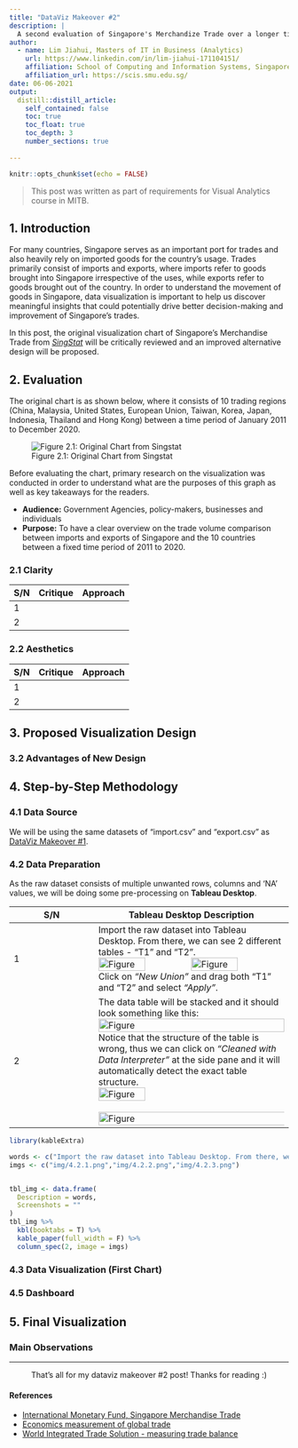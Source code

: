 ```yaml
---
title: "DataViz Makeover #2"
description: |
  A second evaluation of Singapore's Merchandize Trade over a longer timeline and more countries.
author:
  - name: Lim Jiahui, Masters of IT in Business (Analytics) 
    url: https://www.linkedin.com/in/lim-jiahui-171104151/
    affiliation: School of Computing and Information Systems, Singapore Management University
    affiliation_url: https://scis.smu.edu.sg/
date: 06-06-2021
output:
  distill::distill_article:
    self_contained: false
    toc: true
    toc_float: true
    toc_depth: 3
    number_sections: true
    
---
```



```r
knitr::opts_chunk$set(echo = FALSE)
```

>This post was written as part of requirements for Visual Analytics course in MITB.

## 1. Introduction
For many countries, Singapore serves as an important port for trades and also heavily rely on imported goods for the country's usage. Trades primarily consist of imports and exports, where imports refer to goods brought into Singapore irrespective of the uses, while exports refer to goods brought out of the country. In order to understand the movement of goods in Singapore, data visualization is important to help us discover meaningful insights that could potentially drive better decision-making and improvement of Singapore's trades.

In this post, the original visualization chart of Singapore's Merchandise Trade from [_SingStat_](https://www.singstat.gov.sg/modules/infographics/singapore-international-trade) will be critically reviewed and an improved alternative design will be proposed.


## 2. Evaluation

The original chart is as shown below, where it consists of 10 trading regions (China, Malaysia, United States, European Union, Taiwan, Korea, Japan, Indonesia, Thailand and Hong Kong) between a time period of January 2011 to December 2020.

![Figure 2.1: Original Chart from Singstat](img/download.png)

Before evaluating the chart, primary research on the visualization was conducted in order to understand what are the purposes of this graph as well as key takeaways for the readers.

* **Audience:** Government Agencies, policy-makers, businesses and individuals
* **Purpose:** To have a clear overview on the trade volume comparison between imports and exports of Singapore and the 10 countries between a fixed time period of 2011 to 2020.



### 2.1 Clarity

S/N | Critique | Approach
----| ---------|----------
1 |  |
2 |  |

### 2.2 Aesthetics

S/N | Critique | Approach
----| ---------|----------
1 |  |
2 |  |

## 3. Proposed Visualization Design


### 3.2 Advantages of New Design




## 4. Step-by-Step Methodology

### 4.1 Data Source

We will be using the same datasets of "import.csv" and "export.csv" as [DataViz Makeover #1](https://limjiahui.netlify.app/posts/2021-05-21-dataviz-makeover-1/). 


### 4.2 Data Preparation

As the raw dataset consists of multiple unwanted rows, columns and 'NA' values, we will be doing some pre-processing on **Tableau Desktop**.

S/N | Tableau Desktop Description 
----| ---------
1 | Import the raw dataset into Tableau Desktop. From there, we can see 2 different tables - "T1" and "T2".<br/>![Figure](img/4.2.1.png){width=50%}![Figure](img/4.2.2.png){width=50%}<br/>Click on _"New Union"_ and drag both "T1" and "T2" and select _"Apply"_.
2 | The data table will be stacked and it should look something like this: <br/>![Figure](img/4.2.3.png){width=100%}<br/> Notice that the structure of the table is wrong, thus we can click on _"Cleaned with Data Interpreter"_ at the side pane and it will automatically detect the exact table structure.<br/>![Figure](img/4.2.4.png){width=50%}<br/><br/>![Figure](img/4.2.5.png){width=120%}<br/>



```r
library(kableExtra)

words <- c("Import the raw dataset into Tableau Desktop. From there, we can see 2 different tables - T1 and T2.", "Click on _New Union_ and drag both T1 and T2 and select _Apply_.","The data table will be stacked and it should look something like this:")
imgs <- c("img/4.2.1.png","img/4.2.2.png","img/4.2.3.png")


tbl_img <- data.frame(
  Description = words,
  Screenshots = ""
)
tbl_img %>%
  kbl(booktabs = T) %>%
  kable_paper(full_width = F) %>%
  column_spec(2, image = imgs)

```




### 4.3 Data Visualization (First Chart)




### 4.5 Dashboard



## 5. Final Visualization



### Main Observations






---
<center>

That's all for my dataviz makeover #2 post! Thanks for reading :)

</center>


#### References

* [International Monetary Fund, Singapore Merchandise Trade](https://dsbb.imf.org/sdds/dqaf-base/country/SGP/category/MET00)
* [Economics measurement of global trade](https://courses.lumenlearning.com/wmopen-introbusiness/chapter/measuring-global-trade/)
* [World Integrated Trade Solution - measuring trade balance](http://wits.worldbank.org/visualization/positiveandnegativemerchandisetradebalance.html)






